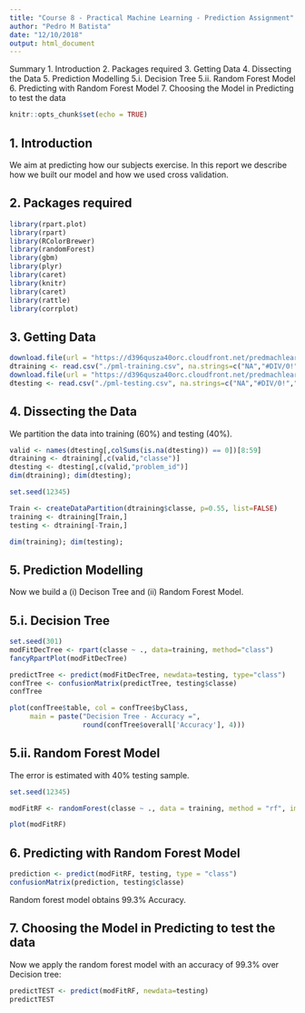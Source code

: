 ```yaml
---
title: "Course 8 - Practical Machine Learning - Prediction Assignment"
author: "Pedro M Batista"
date: "12/10/2018"
output: html_document
---
```


Summary
1. Introduction
2. Packages required
3. Getting Data
4. Dissecting the Data
5. Prediction Modelling
5.i. Decision Tree
5.ii. Random Forest Model
6. Predicting with Random Forest Model
7. Choosing the Model in Predicting to test the data

```r
knitr::opts_chunk$set(echo = TRUE)
```

## 1. Introduction
We aim at predicting how our subjects exercise. In this report we describe how we built our model and how we used cross validation.

## 2. Packages required

```r

library(rpart.plot)
library(rpart)
library(RColorBrewer)
library(randomForest)
library(gbm)
library(plyr)
library(caret)
library(knitr)
library(caret)
library(rattle)
library(corrplot)

```

## 3. Getting Data

```r
download.file(url = "https://d396qusza40orc.cloudfront.net/predmachlearn/pml-training.csv", destfile = "./pml-training.csv")
dtraining <- read.csv("./pml-training.csv", na.strings=c("NA","#DIV/0!",""))
download.file(url = "https://d396qusza40orc.cloudfront.net/predmachlearn/pml-testing.csv", destfile = "./pml-testing.csv")
dtesting <- read.csv("./pml-testing.csv", na.strings=c("NA","#DIV/0!",""))

```

## 4. Dissecting the Data

We partition the data into training (60%) and testing (40%).

```r
valid <- names(dtesting[,colSums(is.na(dtesting)) == 0])[8:59]
dtraining <- dtraining[,c(valid,"classe")]
dtesting <- dtesting[,c(valid,"problem_id")]
dim(dtraining); dim(dtesting);
```

```r
set.seed(12345)

Train <- createDataPartition(dtraining$classe, p=0.55, list=FALSE)
training <- dtraining[Train,]
testing <- dtraining[-Train,]

dim(training); dim(testing);
```

## 5. Prediction Modelling

Now we build a (i) Decison Tree and (ii) Random Forest Model.
  
## 5.i. Decision Tree

```r
set.seed(301)
modFitDecTree <- rpart(classe ~ ., data=training, method="class")
fancyRpartPlot(modFitDecTree)
```
```r
predictTree <- predict(modFitDecTree, newdata=testing, type="class")
confTree <- confusionMatrix(predictTree, testing$classe)
confTree

plot(confTree$table, col = confTree$byClass, 
     main = paste("Decision Tree - Accuracy =",
                  round(confTree$overall['Accuracy'], 4)))
```

## 5.ii. Random Forest Model

The error is estimated with 40% testing sample.

```r
set.seed(12345)

modFitRF <- randomForest(classe ~ ., data = training, method = "rf", importance = T, trControl = trainControl(method = "cv", classProbs=TRUE,savePredictions=TRUE,allowParallel=TRUE, number = 10))

plot(modFitRF)
```

## 6. Predicting with Random Forest Model
```r
prediction <- predict(modFitRF, testing, type = "class")
confusionMatrix(prediction, testing$classe)
```

Random forest model obtains 99.3% Accuracy.

## 7. Choosing the Model in Predicting to test the data

Now we apply the random forest model with an accuracy of 99.3% over Decision tree:

```r
predictTEST <- predict(modFitRF, newdata=testing)
predictTEST
```

